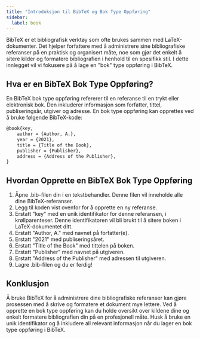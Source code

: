 ```yaml
---
title: "Introduksjon til BibTeX og Bok Type Oppføring"
sidebar:
  label: book
---
```



BibTeX er et bibliografisk verktøy som ofte brukes sammen med LaTeX-dokumenter. Det hjelper forfattere med å administrere sine bibliografiske referanser på en praktisk og organisert måte, noe som gjør det enkelt å sitere kilder og formatere bibliografien i henhold til en spesifikk stil. I dette innlegget vil vi fokusere på å lage en "bok" type oppføring i BibTeX.

<CiteDrive/>

## Hva er en BibTeX Bok Type Oppføring?

En BibTeX bok type oppføring refererer til en referanse til en trykt eller elektronisk bok. Den inkluderer informasjon som forfatter, tittel, publiseringsår, utgiver og adresse. En bok type oppføring kan opprettes ved å bruke følgende BibTeX-kode:

```tex
@book{key,   
	author = {Author, A.},   
	year = {2021},   
	title = {Title of the Book},   
	publisher = {Publisher},   
	address = {Address of the Publisher}, 
}
```

## Hvordan Opprette en BibTeX Bok Type Oppføring

1.  Åpne .bib-filen din i en tekstbehandler. Denne filen vil inneholde alle dine BibTeX-referanser.
2.  Legg til koden vist ovenfor for å opprette en ny referanse.
3.  Erstatt "key" med en unik identifikator for denne referansen, i krøllparenteser. Denne identifikatoren vil bli brukt til å sitere boken i LaTeX-dokumentet ditt.
4.  Erstatt "Author, A." med navnet på forfatter(e).
5.  Erstatt "2021" med publiseringsåret.
6.  Erstatt "Title of the Book" med tittelen på boken.
7.  Erstatt "Publisher" med navnet på utgiveren.
8.  Erstatt "Address of the Publisher" med adressen til utgiveren.
9.  Lagre .bib-filen og du er ferdig!

## Konklusjon

Å bruke BibTeX for å administrere dine bibliografiske referanser kan gjøre prosessen med å skrive og formatere et dokument mye lettere. Ved å opprette en bok type oppføring kan du holde oversikt over kildene dine og enkelt formatere bibliografien din på en profesjonell måte. Husk å bruke en unik identifikator og å inkludere all relevant informasjon når du lager en bok type oppføring i BibTeX.

